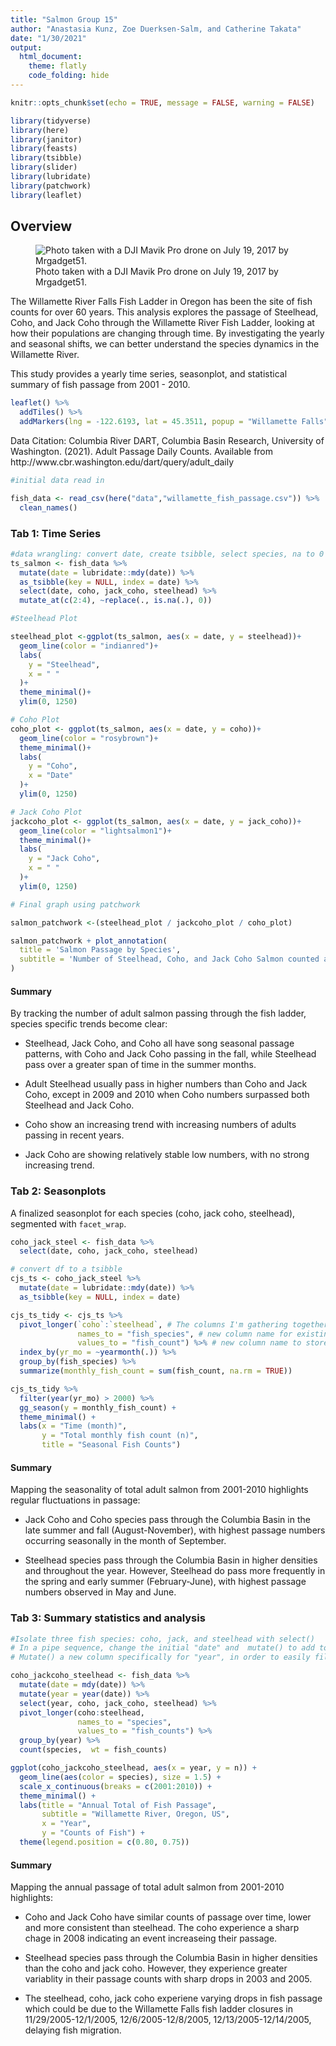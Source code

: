 ```yaml
---
title: "Salmon Group 15"
author: "Anastasia Kunz, Zoe Duerksen-Salm, and Catherine Takata"
date: "1/30/2021"
output: 
  html_document:
    theme: flatly
    code_folding: hide 
---
```


```r
knitr::opts_chunk$set(echo = TRUE, message = FALSE, warning = FALSE)

library(tidyverse)
library(here)
library(janitor)
library(feasts)
library(tsibble)
library(slider)
library(lubridate)
library(patchwork)
library(leaflet)
```

## Overview {.tabset}

![Photo taken with a DJI Mavik Pro drone on July 19, 2017 by Mrgadget51.](https://upload.wikimedia.org/wikipedia/commons/c/c2/Willamette_Falls_from_drone.jpg)


The Willamette River Falls Fish Ladder in Oregon has been the site of fish counts for over 60 years. This analysis explores the passage of Steelhead, Coho, and Jack Coho through the Willamette River Fish Ladder, looking at how their populations are changing through time. By investigating the yearly and seasonal shifts, we can better understand the species dynamics in the Willamette River.

This study provides a yearly time series, seasonplot, and statistical summary of fish passage from 2001 - 2010.


```r
leaflet() %>% 
  addTiles() %>% 
  addMarkers(lng = -122.6193, lat = 45.3511, popup = "Willamette Falls")
```

Data Citation: Columbia River DART, Columbia Basin Research, University of Washington. (2021). Adult Passage Daily Counts. Available from http://www.cbr.washington.edu/dart/query/adult_daily

```r
#initial data read in

fish_data <- read_csv(here("data","willamette_fish_passage.csv")) %>% 
  clean_names()
```
### Tab 1: Time Series


```r

#data wrangling: convert date, create tsibble, select species, na to 0
ts_salmon <- fish_data %>% 
  mutate(date = lubridate::mdy(date)) %>% 
  as_tsibble(key = NULL, index = date) %>% 
  select(date, coho, jack_coho, steelhead) %>% 
  mutate_at(c(2:4), ~replace(., is.na(.), 0)) 

#Steelhead Plot

steelhead_plot <-ggplot(ts_salmon, aes(x = date, y = steelhead))+
  geom_line(color = "indianred")+
  labs(
    y = "Steelhead",
    x = " "
  )+
  theme_minimal()+
  ylim(0, 1250)

# Coho Plot
coho_plot <- ggplot(ts_salmon, aes(x = date, y = coho))+
  geom_line(color = "rosybrown")+
  theme_minimal()+
  labs(
    y = "Coho",
    x = "Date"
  )+
  ylim(0, 1250)

# Jack Coho Plot
jackcoho_plot <- ggplot(ts_salmon, aes(x = date, y = jack_coho))+
  geom_line(color = "lightsalmon1")+
  theme_minimal()+
  labs(
    y = "Jack Coho",
    x = " "
  )+
  ylim(0, 1250)


```

```r
# Final graph using patchwork

salmon_patchwork <-(steelhead_plot / jackcoho_plot / coho_plot)

salmon_patchwork + plot_annotation(
  title = 'Salmon Passage by Species',
  subtitle = 'Number of Steelhead, Coho, and Jack Coho Salmon counted at the Willamette Falls Fish Ladder \n2001 - 2010'
)
```

#### Summary
By tracking the number of adult salmon passing through the fish ladder, species specific trends become clear:

- Steelhead, Jack Coho, and Coho all have song seasonal passage patterns, with Coho and Jack Coho passing in the fall, while Steelhead pass over a greater span of time in the summer months.

- Adult Steelhead usually pass in higher numbers than Coho and Jack Coho, except in 2009 and 2010 when Coho numbers surpassed both Steelhead and Jack Coho.

- Coho show an increasing trend with increasing numbers of adults passing in recent years.

- Jack Coho are showing relatively stable low numbers, with no strong increasing trend.


### Tab 2: Seasonplots

A finalized seasonplot for each species (coho, jack coho, steelhead), segmented with `facet_wrap`. 
```r
coho_jack_steel <- fish_data %>% 
  select(date, coho, jack_coho, steelhead) 

# convert df to a tsibble
cjs_ts <- coho_jack_steel %>% 
  mutate(date = lubridate::mdy(date)) %>% 
  as_tsibble(key = NULL, index = date)
```

```r
cjs_ts_tidy <- cjs_ts %>% 
  pivot_longer(`coho`:`steelhead`, # The columns I'm gathering together
               names_to = "fish_species", # new column name for existing names
               values_to = "fish_count") %>% # new column name to store values
  index_by(yr_mo = ~yearmonth(.)) %>% 
  group_by(fish_species) %>% 
  summarize(monthly_fish_count = sum(fish_count, na.rm = TRUE))

cjs_ts_tidy %>% 
  filter(year(yr_mo) > 2000) %>% 
  gg_season(y = monthly_fish_count) +
  theme_minimal() +
  labs(x = "Time (month)",
       y = "Total monthly fish count (n)",
       title = "Seasonal Fish Counts")
```

#### Summary

Mapping the seasonality of total adult salmon from 2001-2010  highlights regular fluctuations in passage:

- Jack Coho and Coho species pass through the Columbia Basin in the late summer and fall (August-November), with highest passage numbers occurring seasonally in the month of September.

- Steelhead species pass through the Columbia Basin in higher densities and throughout the year. However, Steelhead do pass more frequently in the spring and early summer (February-June), with highest passage numbers observed in May and June.


### Tab 3: Summary statistics and analysis 

```r
#Isolate three fish species: coho, jack, and steelhead with select()
# In a pipe sequence, change the initial "date" and  mutate() to add to the data set
# Mutate() a new column specifically for "year", in order to easily filter data to obtain "annual" fish totals

coho_jackcoho_steelhead <- fish_data %>% 
  mutate(date = mdy(date)) %>% 
  mutate(year = year(date)) %>% 
  select(year, coho, jack_coho, steelhead) %>% 
  pivot_longer(coho:steelhead, 
               names_to = "species",
               values_to = "fish_counts") %>% 
  group_by(year) %>% 
  count(species,  wt = fish_counts)
```


```r

ggplot(coho_jackcoho_steelhead, aes(x = year, y = n)) +
  geom_line(aes(color = species), size = 1.5) + 
  scale_x_continuous(breaks = c(2001:2010)) +
  theme_minimal() +
  labs(title = "Annual Total of Fish Passage",
       subtitle = "Willamette River, Oregon, US",
       x = "Year",
       y = "Counts of Fish") + 
  theme(legend.position = c(0.80, 0.75))
```
#### Summary

Mapping the annual passage of total adult salmon from 2001-2010 highlights:

- Coho and Jack Coho have similar counts of passage over time, lower and more consistent than steelhead. The coho experience a sharp chage in 2008 indicating an event increaseing their passage. 

- Steelhead species pass through the Columbia Basin in higher densities than the coho and jack coho. However, they experience greater variablity in their passage counts with sharp drops in 2003 and 2005. 

- The steelhead, coho, jack coho experiene varying drops in fish passage which could be due to the Willamette Falls fish ladder closures in 11/29/2005-12/1/2005, 12/6/2005-12/8/2005, 12/13/2005-12/14/2005, delaying fish migration. 




